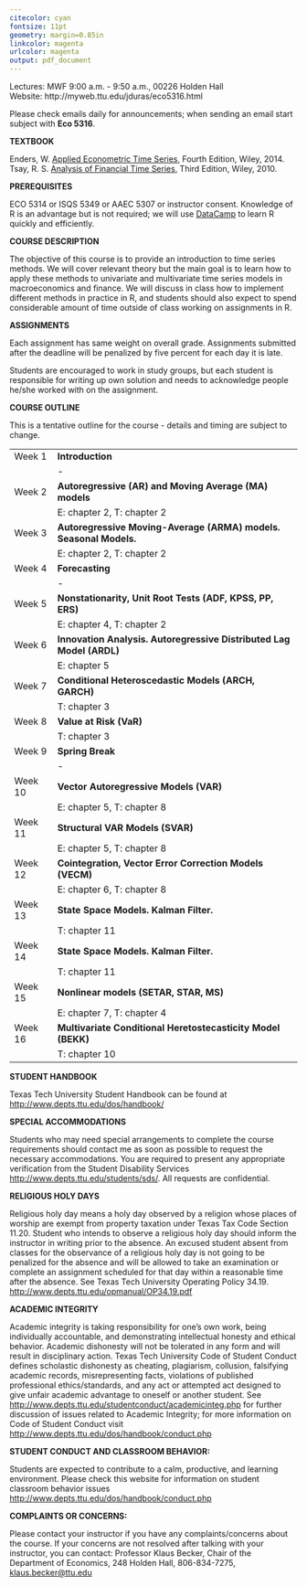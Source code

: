 ```yaml
---
citecolor: cyan
fontsize: 11pt
geometry: margin=0.85in
linkcolor: magenta
urlcolor: magenta
output: pdf_document
---
```


\renewcommand{\baselinestretch}{1.1} \selectfont
 \begin{center}
    {\Large
    Eco 5316: Time Series Econometrics  \\ \medskip
    Texas Tech University \\
    Spring 2019} \\
    \bigskip\bigskip
    {\bf \Large Syllabus}
\end{center} \bigskip

Lectures: MWF 9:00 a.m. - 9:50 a.m., 00226 Holden Hall  
Website: http://myweb.ttu.edu/jduras/eco5316.html
\medskip

\begin{tabular*}{0.9\textwidth}%
    {@{\extracolsep{\fill}}ll}
    Instructor: Jan Duras   \\
    Office: 257 Holden Hall   \\
    E-mail: \href{mailto:jan.duras@ttu.edu}{jan.duras@ttu.edu} \\
    Office Hours: T 4 p.m. - 6 p.m. and by appointment \\
\end{tabular*}
\medskip

<!--
----------------------------------------                    ----------------------------------------
Instructor: Jan Duras                                       \hspace{7cm} Teaching Assistant: TBA
Office: 257 Holden Hall                                     \hspace{7cm} Office: TBA
E-mail: \href{mailto:jan.duras@ttu.edu}{jan.duras@ttu.edu}  \hspace{7cm} E-mail:TBA
Office Hours: TBA                                           \hspace{7cm} Office Hours: TBA
----------------------------------------                    ----------------------------------------
-->

Please check emails daily for announcements; when sending an email start subject with **Eco 5316**.
\bigskip


**TEXTBOOK**

Enders, W. [Applied Econometric Time Series](http://www.wiley.com/WileyCDA/WileyTitle/productCd-EHEP003218.html), Fourth Edition, Wiley, 2014.  
Tsay, R. S. [Analysis of Financial Time Series](http://www.wiley.com/WileyCDA/WileyTitle/productCd-EHEP002380.html), Third Edition, Wiley, 2010.
\bigskip


**PREREQUISITES**

 ECO 5314 or ISQS 5349 or AAEC 5307 or instructor consent. Knowledge of R is an advantage but is not required; we will use [DataCamp](http://www.datacamp.com) to learn R quickly and efficiently.
\bigskip


**COURSE DESCRIPTION**

The objective of this course is to provide an introduction to time series methods. We will cover relevant theory but the main goal is to learn how to apply these methods to univariate and multivariate time series models in macroeconomics and finance. We will discuss in class how to implement different methods in practice in R, and students should also expect to spend considerable amount of time outside of class working on assignments in R.
\bigskip


**ASSIGNMENTS**

Each assignment has same weight on overall grade. Assignments submitted after the deadline will be penalized by five percent for each day it is late. 

<!--
unless a bailout is requested. Each student is allowed to use the bailout on any homework, but the total amount for the whole semester is limited to three days. \medskip
-->

Students are encouraged to work in study groups, but each student is responsible for writing up own solution and needs to acknowledge people he/she worked with on the assignment.


\newpage


**COURSE OUTLINE**

This is a tentative outline for the course - details and timing are subject to change.

------   ----------------------------------------------------------------------------
Week  1  **Introduction**
         -
Week  2  **Autoregressive (AR) and Moving Average (MA) models**
         E: chapter 2, T: chapter 2
Week  3  **Autoregressive Moving-Average (ARMA) models. Seasonal Models.**
         E: chapter 2, T: chapter 2
Week  4  **Forecasting**
         -
Week  5  **Nonstationarity, Unit Root Tests (ADF, KPSS, PP, ERS)**
         E: chapter 4, T: chapter 2
Week  6  **Innovation Analysis. Autoregressive Distributed Lag Model (ARDL)**
         E: chapter 5
Week  7  **Conditional Heteroscedastic Models (ARCH, GARCH)**
         T: chapter 3
Week  8  **Value at Risk (VaR)**
         T: chapter 3
Week  9  **Spring Break**
         -
Week 10  **Vector Autoregressive Models (VAR)**
         E: chapter 5, T: chapter 8
Week 11  **Structural VAR Models (SVAR)**
         E: chapter 5, T: chapter 8
Week 12  **Cointegration, Vector Error Correction Models (VECM)**
         E: chapter 6, T: chapter 8
Week 13  **State Space Models. Kalman Filter.**
         T: chapter 11
Week 14  **State Space Models. Kalman Filter.**
         T: chapter 11
Week 15  **Nonlinear models (SETAR, STAR, MS)**
         E: chapter 7, T: chapter 4
Week 16  **Multivariate Conditional Heretostecasticity Model (BEKK)**
         T: chapter 10
------   ----------------------------------------------------------------------------

\newpage


\begin{center}
{\bf PROCEDURES AND POLICIES}
\end{center}

**STUDENT HANDBOOK**

Texas Tech University Student Handbook can be found at [http://www.depts.ttu.edu/dos/handbook/]([http://www.depts.ttu.edu/dos/handbook/])

<!--
**MAKE-UP EXAMS**

Make-up exams are allowed only with a valid, official and acceptable university excuse. Please contact me as early as possible if you realize that you will miss an exam. For more information on make-up exams please visit:
[http://www.depts.ttu.edu/testing/makeup\_exams.php](www.depts.ttu.edu/testing/makeup\_exams.php)
-->

**SPECIAL ACCOMMODATIONS**

Students who may need special arrangements to complete the course requirements should contact me as soon as possible to request the necessary accommodations. You are required to present any appropriate verification from the Student Disability Services [http://www.depts.ttu.edu/students/sds/](https://www.depts.ttu.edu/students/sds/). All requests are confidential.


**RELIGIOUS HOLY DAYS**

Religious holy day means a holy day observed by a religion whose places of worship are exempt from property taxation under Texas Tax Code Section 11.20. Student who intends to observe a religious holy day should inform the instructor in writing prior to the absence. An excused student absent from classes for the observance of a religious holy day is not going to be penalized for the absence and will be allowed to take an examination or complete an assignment scheduled for that day within a reasonable time after the absence. See Texas Tech University Operating Policy 34.19.
[http://www.depts.ttu.edu/opmanual/OP34.19.pdf](https://www.depts.ttu.edu/opmanual/OP34.19.pdf)


**ACADEMIC INTEGRITY**

Academic integrity is taking responsibility for one's own work, being individually accountable, and demonstrating intellectual honesty and ethical behavior. Academic dishonesty will not be tolerated in any form and will result in disciplinary action. Texas Tech University Code of Student Conduct defines scholastic dishonesty as cheating, plagiarism, collusion, falsifying academic records, misrepresenting facts, violations of published professional ethics/standards, and any act or attempted act designed to give unfair academic advantage to oneself or another student. See
[http://www.depts.ttu.edu/studentconduct/academicinteg.php](http://www.depts.ttu.edu/studentconduct/academicinteg.php) for further discussion of issues related to Academic Integrity; for more
information on Code of Student Conduct visit
[http://www.depts.ttu.edu/dos/handbook/conduct.php](http://www.depts.ttu.edu/dos/handbook/conduct.php)


**STUDENT CONDUCT AND CLASSROOM BEHAVIOR:**

Students are expected to contribute to a calm, productive, and learning environment. Please check this website for information on student classroom behavior issues [http://www.depts.ttu.edu/dos/handbook/conduct.php](http://www.depts.ttu.edu/dos/handbook/conduct.php)


**COMPLAINTS OR CONCERNS:**

Please contact your instructor if you have any complaints/concerns about the course. If your concerns are not resolved after talking with your instructor, you can contact: Professor Klaus Becker, Chair of the Department of Economics, 248 Holden Hall, 806-834-7275, [klaus.becker@ttu.edu](mailto:klaus.becker@ttu.edu)


